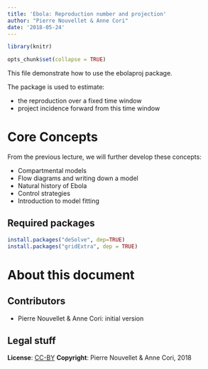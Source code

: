 ```yaml
---
title: 'Ebola: Reproduction number and projection'
author: "Pierre Nouvellet & Anne Cori"
date: '2018-05-24'
---
```

  
  ```r
library(knitr)

opts_chunk$set(collapse = TRUE)


```


This file demonstrate how to use the ebolaproj package.

The package is used to estimate:

- the reproduction over a fixed time window
- project incidence forward from this time window



# Core Concepts 

From the previous lecture, we will further develop these concepts:
  
  - Compartmental models
- Flow diagrams and writing down a model 
- Natural history of Ebola
- Control strategies 
- Introduction to model fitting

## Required packages


```r
install.packages("deSolve", dep=TRUE)
install.packages("gridExtra", dep = TRUE)
```

# About this document

## Contributors

- Pierre Nouvellet & Anne Cori: initial version


## Legal stuff

**License**: [CC-BY](https://creativecommons.org/licenses/by/3.0/)
**Copyright**: Pierre Nouvellet & Anne Cori, 2018


